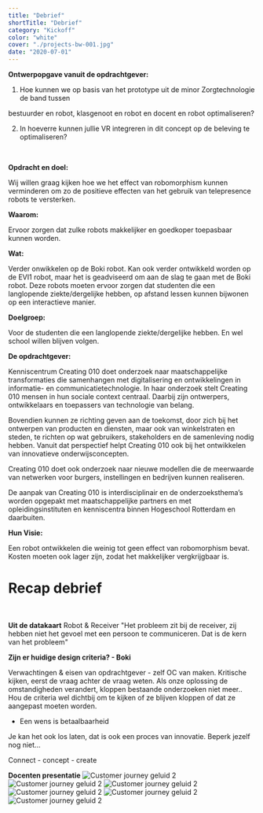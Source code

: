```yaml
---
title: "Debrief"
shortTitle: "Debrief"
category: "Kickoff"
color: "white"
cover: "./projects-bw-001.jpg"
date: "2020-07-01"
---
```



**Ontwerpopgave vanuit de opdrachtgever:**

1) Hoe kunnen we op basis van het prototype uit de minor Zorgtechnologie de band tussen

bestuurder en robot, klasgenoot en robot en docent en robot optimaliseren?

2) In hoeverre kunnen jullie VR integreren in dit concept op de beleving te optimaliseren?
<br />

**Opdracht en doel:**

Wij willen graag kijken hoe we het effect van robomorphism kunnen verminderen om zo de positieve effecten van het gebruik van telepresence robots te versterken.
<br />

**Waarom:**

Ervoor zorgen dat zulke robots makkelijker en goedkoper toepasbaar kunnen worden.
<br />

**Wat:**

Verder onwikkelen op de Boki robot. Kan ook verder ontwikkeld worden op de EVI1 robot, maar het is geadviseerd om aan de slag te gaan met de Boki robot. Deze robots moeten ervoor zorgen dat studenten die een langlopende ziekte/dergelijke hebben, op afstand lessen kunnen bijwonen op een interactieve manier.
<br />

**Doelgroep:**

Voor de studenten die een langlopende ziekte/dergelijke hebben. En wel school willen blijven volgen.
<br />

**De opdrachtgever:**

Kenniscentrum Creating 010 doet onderzoek naar maatschappelijke transformaties die samenhangen met digitalisering en ontwikkelingen in informatie- en communicatietechnologie. In haar onderzoek stelt Creating 010 mensen in hun sociale context centraal. Daarbij zijn ontwerpers, ontwikkelaars en toepassers van technologie van belang. 

Bovendien kunnen ze richting geven aan de toekomst, door zich bij het ontwerpen van producten en diensten, maar ook van winkelstraten en steden, te richten op wat gebruikers, stakeholders en de samenleving nodig hebben. Vanuit dat perspectief helpt Creating 010 ook bij het ontwikkelen van innovatieve onderwijsconcepten.

Creating 010 doet ook onderzoek naar nieuwe modellen die de meerwaarde van netwerken voor burgers, instellingen en bedrijven kunnen realiseren.

De aanpak van Creating 010 is interdisciplinair en de onderzoeksthema’s worden opgepakt met maatschappelijke partners en met opleidingsinstituten en kenniscentra binnen Hogeschool Rotterdam en daarbuiten.
<br />

**Hun Visie:**

Een robot ontwikkelen die weinig tot geen effect van robomorphism bevat. Kosten moeten ook lager zijn, zodat het makkelijker vergkrijgbaar is.
<br />

# Recap debrief
<br />

**Uit de datakaart**
Robot & Receiver
"Het probleem zit bij de receiver, zij hebben niet het gevoel met een persoon te communiceren. Dat is de kern van het probleem"
<br />

**Zijn er huidige design criteria? - Boki**

Verwachtingen & eisen van opdrachtgever - zelf OC van maken. Kritische kijken, eerst de vraag achter de vraag weten. Als onze oplossing de omstandigheden verandert, kloppen bestaande onderzoeken niet meer.. Hou de criteria wel dichtbij om te kijken of ze blijven kloppen of dat ze aangepast moeten worden.

- Een wens is betaalbaarheid

Je kan het ook los laten, dat is ook een proces van innovatie. Beperk jezelf nog niet...

Connect - concept - create

**Docenten presentatie**
![Customer journey geluid 2](https://technation-hr.com/images/stappen/debrief/debrief_1.png "Debrief 1")
![Customer journey geluid 2](https://technation-hr.com/images/stappen/debrief/debrief_2.png "Debrief 2")
![Customer journey geluid 2](https://technation-hr.com/images/stappen/debrief/debrief_3.png "Debrief 3")
![Customer journey geluid 2](https://technation-hr.com/images/stappen/debrief/debrief_4.png "Debrief 4")
![Customer journey geluid 2](https://technation-hr.com/images/stappen/debrief/debrief_5.png "Debrief 5")
![Customer journey geluid 2](https://technation-hr.com/images/stappen/debrief/debrief_6.png "Debrief 6")